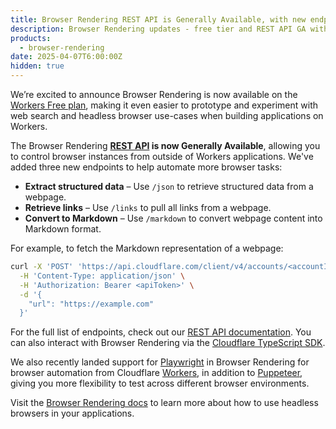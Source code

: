 ```yaml
---
title: Browser Rendering REST API is Generally Available, with new endpoints and a free tier 
description: Browser Rendering updates - free tier and REST API GA with new endpoints
products:
  - browser-rendering
date: 2025-04-07T6:00:00Z
hidden: true
---
```


We’re excited to announce Browser Rendering is now available on the [Workers Free plan](https://www.cloudflare.com/plans/developer-platform/), making it even easier to prototype and experiment with web search and headless browser use-cases when building applications on Workers.

The Browser Rendering **[REST API](/browser-rendering/rest-api/) is now Generally Available**, allowing you to control browser instances from outside of Workers applications. We've added three new endpoints to help automate more browser tasks:

- **Extract structured data** – Use `/json` to retrieve structured data from a webpage.
- **Retrieve links** – Use `/links` to pull all links from a webpage.
- **Convert to Markdown** – Use `/markdown` to convert webpage content into Markdown format.

For example, to fetch the Markdown representation of a webpage:

```bash title="Markdown example"
curl -X 'POST' 'https://api.cloudflare.com/client/v4/accounts/<accountId>/browser-rendering/markdown' \
  -H 'Content-Type: application/json' \
  -H 'Authorization: Bearer <apiToken>' \
  -d '{
    "url": "https://example.com"
  }'

```

For the full list of endpoints, check out our [REST API documentation](/browser-rendering/rest-api/). You can also interact with Browser Rendering via the [Cloudflare TypeScript SDK](https://github.com/cloudflare/cloudflare-typescript). 

We also recently landed support for [Playwright](/browser-rendering/platform/playwright/) in Browser Rendering for browser automation from Cloudflare [Workers](/workers/), in addition to [Puppeteer](/browser-rendering/platform/puppeteer/), giving you more flexibility to test across different browser environments.

Visit the [Browser Rendering docs](/browser-rendering/) to learn more about how to use headless browsers in your applications.
